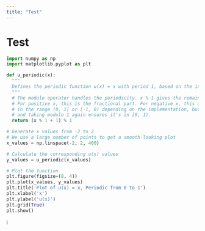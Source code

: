 ```yaml
---
title: "Test"
---
```


# Test

```python
import numpy as np
import matplotlib.pyplot as plt

def u_periodic(x):
  """
  Defines the periodic function u(x) = x with period 1, based on the interval [0, 1].
  """
  # The modulo operator handles the periodicity. x % 1 gives the remainder of x divided by 1.
  # For positive x, this is the fractional part. For negative x, this gives a value
  # in the range (0, 1] or [-1, 0) depending on the implementation, but adding 1
  # and taking modulo 1 again ensures it's in [0, 1).
  return (x % 1 + 1) % 1

# Generate x values from -2 to 2
# We use a large number of points to get a smooth-looking plot
x_values = np.linspace(-2, 2, 400)

# Calculate the corresponding u(x) values
y_values = u_periodic(x_values)

# Plot the function
plt.figure(figsize=(8, 4))
plt.plot(x_values, y_values)
plt.title('Plot of u(x) = x, Periodic from 0 to 1')
plt.xlabel('x')
plt.ylabel('u(x)')
plt.grid(True)
plt.show()
```
i